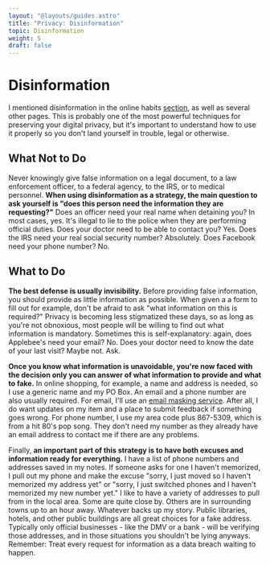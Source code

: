 ```yaml
---
layout: "@layouts/guides.astro"
title: "Privacy: Disinformation"
topic: Disinformation
weight: 5
draft: false
---
```


# Disinformation

I mentioned disinformation in the online habits [section](/guides/less-important/habits), as well as several other pages. This is probably one of the most powerful techniques for preserving your digital privacy, but it's important to understand how to use it properly so you don't land yourself in trouble, legal or otherwise.

## What Not to Do

Never knowingly give false information on a legal document, to a law enforcement officer, to a federal agency, to the IRS, or to medical personnel. **When using disinformation as a strategy, the main question to ask yourself is "does this person need the information they are requesting?"** Does an officer need your real name when detaining you? In most cases, yes. It's illegal to lie to the police when they are performing official duties. Does your doctor need to be able to contact you? Yes. Does the IRS need your real social security number? Absolutely. Does Facebook need your phone number? No.

## What to Do

**The best defense is usually invisibility.** Before providing false information, you should provide as little information as possible. When given a a form to fill out for example, don't be afraid to ask "what information on this is required?" Privacy is becoming less stigmatized these days, so as long as you're not obnoxious, most people will be willing to find out what information is mandatory. Sometimes this is self-explanatory: again, does Applebee's need your email? No. Does your doctor need to know the date of your last visit? Maybe not. Ask.

**Once you know what information is unavoidable, you're now faced with the decision only you can answer of what information to provide and what to fake.** In online shopping, for example, a name and address is needed, so I use a generic name and my PO Box. An email and a phone number are also usually required. For email, I'll use an [email masking service](/guides/moderately-important/email-masking). After all, I do want updates on my item and a place to submit feedback if something goes wrong. For phone number, I use my area code plus 867-5309, which is from a hit 80's pop song. They don't need my number as they already have an email address to contact me if there are any problems.

Finally, **an important part of this strategy is to have both excuses and information ready for everything.** I have a list of phone numbers and addresses saved in my notes. If someone asks for one I haven't memorized, I pull out my phone and make the excuse "sorry, I just moved so I haven't memorized my address yet" or "sorry, I just switched phones and I haven't memorized my new number yet." I like to have a variety of addresses to pull from in the local area. Some are quite close by. Others are in surrounding towns up to an hour away. Whatever backs up my story. Public libraries, hotels, and other public buildings are all great choices for a fake address. Typically only official businesses - like the DMV or a bank - will be verifying those addresses, and in those situations you shouldn't be lying anyways. Remember: Treat every request for information as a data breach waiting to happen.
